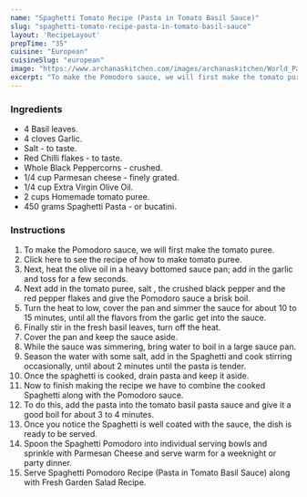 ---
name: "Spaghetti Tomato Recipe (Pasta in Tomato Basil Sauce)"
slug: "spaghetti-tomato-recipe-pasta-in-tomato-basil-sauce"
layout: 'RecipeLayout'
prepTime: "35"
cuisine: "European"
cuisineSlug: "european"
image: "https://www.archanaskitchen.com/images/archanaskitchen/World_Pastas_Pizzas/Spaghetti_Pomodoro_Tomato_Basil_Sauce_Pasta-1.jpg"
excerpt: "To make the Pomodoro sauce, we will first make the tomato puree"
---

### Ingredients

- 4 Basil leaves.
- 4 cloves Garlic.
- Salt - to taste.
- Red Chilli flakes - to taste.
- Whole Black Peppercorns - crushed.
- 1/4 cup Parmesan cheese - finely grated.
- 1/4 cup Extra Virgin Olive Oil.
- 2 cups Homemade tomato puree.
- 450 grams Spaghetti Pasta - or bucatini.

### Instructions

1. To make the Pomodoro sauce, we will first make the tomato puree.
1. Click here to see the recipe of how to make tomato puree.
1. Next, heat the olive oil in a heavy bottomed sauce pan; add in the garlic and toss for a few seconds.
1. Next add in the tomato puree, salt , the crushed black pepper and the red pepper flakes and give the Pomodoro sauce a brisk boil.
1. Turn the heat to low, cover the pan and simmer the sauce for about 10 to 15 minutes, until all the flavors from the garlic get into the sauce.
1. Finally stir in the fresh basil leaves, turn off the heat.
1. Cover the pan and keep the sauce aside.
1. While the sauce was simmering, bring water to boil in a large sauce pan.
1. Season the water with some salt, add in the Spaghetti and cook stirring occasionally, until about 2 minutes until the pasta is tender.
1. Once the spaghetti is cooked, drain pasta and keep it aside.
1. Now to finish making the recipe we have to combine the cooked Spaghetti along with the Pomodoro sauce.
1. To do this, add the pasta into the tomato basil pasta sauce and give it a good boil for about 3 to 4 minutes.
1.  Once you notice the Spaghetti is well coated with the sauce, the dish is ready to be served.
1. Spoon the Spaghetti Pomodoro into individual serving bowls and sprinkle with Parmesan Cheese and serve warm for a weeknight or party dinner.
1. Serve Spaghetti Pomodoro Recipe (Pasta in Tomato Basil Sauce) along with Fresh Garden Salad Recipe.
